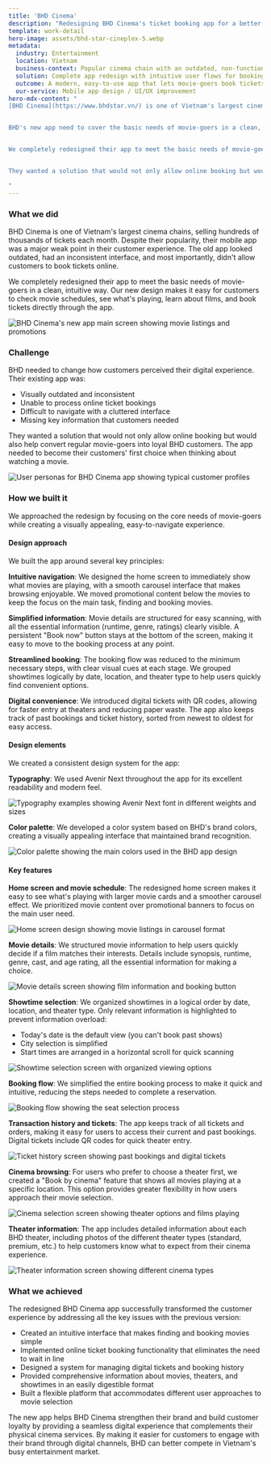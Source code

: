 ```yaml
---
title: 'BHD Cinema'
description: "Redesigning BHD Cinema's ticket booking app for a better experience"
template: work-detail
hero-image: assets/bhd-star-cineplex-5.webp
metadata:
  industry: Entertainment
  location: Vietnam
  business-context: Popular cinema chain with an outdated, non-functional mobile app that frustrated users
  solution: Complete app redesign with intuitive user flows for booking tickets and discovering movies
  outcome: A modern, easy-to-use app that lets movie-goers book tickets online and enhances the cinema experience
  our-service: Mobile app design / UI/UX improvement
hero-mdx-content: "
[BHD Cinema](https://www.bhdstar.vn/) is one of Vietnam's largest cinema chains, selling hundreds of thousands of tickets each month. Despite their popularity, their mobile app was a major weak point in their customer experience. The old app looked outdated, had an inconsistent interface, and most importantly, didn't allow customers to book tickets online.


BHD's new app need to cover the basic needs of movie-goers in a clean, intuitive way. Our new design makes it easy for customers to check movie schedules, see what's playing, learn about films, and book tickets directly through the app.


We completely redesigned their app to meet the basic needs of movie-goers in a clean, intuitive way. Our new design makes it easy for customers to check movie schedules, see what's playing, learn about films, and book tickets directly through the app.


They wanted a solution that would not only allow online booking but would also help convert regular movie-goers into loyal BHD customers. The app needed to become their customers' first choice when thinking about watching a movie.

"
---
```


### What we did 

BHD Cinema is one of Vietnam's largest cinema chains, selling hundreds of thousands of tickets each month. Despite their popularity, their mobile app was a major weak point in their customer experience. The old app looked outdated, had an inconsistent interface, and most importantly, didn't allow customers to book tickets online.

We completely redesigned their app to meet the basic needs of movie-goers in a clean, intuitive way. Our new design makes it easy for customers to check movie schedules, see what's playing, learn about films, and book tickets directly through the app.

![BHD Cinema's new app main screen showing movie listings and promotions](assets/bhd-main.webp)

### Challenge 

BHD needed to change how customers perceived their digital experience. Their existing app was:

- Visually outdated and inconsistent
- Unable to process online ticket bookings
- Difficult to navigate with a cluttered interface
- Missing key information that customers needed

They wanted a solution that would not only allow online booking but would also help convert regular movie-goers into loyal BHD customers. The app needed to become their customers' first choice when thinking about watching a movie.

![User personas for BHD Cinema app showing typical customer profiles](assets/bhd-personas.webp)

### How we built it

We approached the redesign by focusing on the core needs of movie-goers while creating a visually appealing, easy-to-navigate experience.

#### Design approach

We built the app around several key principles:

**Intuitive navigation**: We designed the home screen to immediately show what movies are playing, with a smooth carousel interface that makes browsing enjoyable. We moved promotional content below the movies to keep the focus on the main task, finding and booking movies.

**Simplified information**: Movie details are structured for easy scanning, with all the essential information (runtime, genre, ratings) clearly visible. A persistent "Book now" button stays at the bottom of the screen, making it easy to move to the booking process at any point.

**Streamlined booking**: The booking flow was reduced to the minimum necessary steps, with clear visual cues at each stage. We grouped showtimes logically by date, location, and theater type to help users quickly find convenient options.

**Digital convenience**: We introduced digital tickets with QR codes, allowing for faster entry at theaters and reducing paper waste. The app also keeps track of past bookings and ticket history, sorted from newest to oldest for easy access.

#### Design elements

We created a consistent design system for the app:

**Typography**: We used Avenir Next throughout the app for its excellent readability and modern feel.

![Typography examples showing Avenir Next font in different weights and sizes](assets/bhd-typography.webp)

**Color palette**: We developed a color system based on BHD's brand colors, creating a visually appealing interface that maintained brand recognition.

![Color palette showing the main colors used in the BHD app design](assets/bhd-colors.webp)

#### Key features

**Home screen and movie schedule**: The redesigned home screen makes it easy to see what's playing with larger movie cards and a smoother carousel effect. We prioritized movie content over promotional banners to focus on the main user need.

![Home screen design showing movie listings in carousel format](assets/bhd-home.webp)

**Movie details**: We structured movie information to help users quickly decide if a film matches their interests. Details include synopsis, runtime, genre, cast, and age rating, all the essential information for making a choice.

![Movie details screen showing film information and booking button](assets/bhd-details.webp)

**Showtime selection**: We organized showtimes in a logical order by date, location, and theater type. Only relevant information is highlighted to prevent information overload:

- Today's date is the default view (you can't book past shows)
- City selection is simplified
- Start times are arranged in a horizontal scroll for quick scanning

![Showtime selection screen with organized viewing options](assets/bhd-showtime.webp)

**Booking flow**: We simplified the entire booking process to make it quick and intuitive, reducing the steps needed to complete a reservation.

![Booking flow showing the seat selection process](assets/bhd-booking.webp)

**Transaction history and tickets**: The app keeps track of all tickets and orders, making it easy for users to access their current and past bookings. Digital tickets include QR codes for quick theater entry.

![Ticket history screen showing past bookings and digital tickets](assets/bhd-history.webp)

**Cinema browsing**: For users who prefer to choose a theater first, we created a "Book by cinema" feature that shows all movies playing at a specific location. This option provides greater flexibility in how users approach their movie selection.

![Cinema selection screen showing theater options and films playing](assets/bhd-by-cinema.webp)

**Theater information**: The app includes detailed information about each BHD theater, including photos of the different theater types (standard, premium, etc.) to help customers know what to expect from their cinema experience.

![Theater information screen showing different cinema types](assets/bhd-theaters.webp)

### What we achieved

The redesigned BHD Cinema app successfully transformed the customer experience by addressing all the key issues with the previous version:

- Created an intuitive interface that makes finding and booking movies simple
- Implemented online ticket booking functionality that eliminates the need to wait in line
- Designed a system for managing digital tickets and booking history
- Provided comprehensive information about movies, theaters, and showtimes in an easily digestible format
- Built a flexible platform that accommodates different user approaches to movie selection

The new app helps BHD Cinema strengthen their brand and build customer loyalty by providing a seamless digital experience that complements their physical cinema services. By making it easier for customers to engage with their brand through digital channels, BHD can better compete in Vietnam's busy entertainment market.
